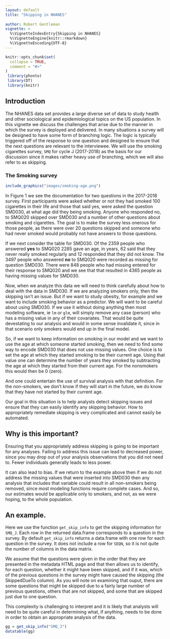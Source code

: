 ```yaml
---
layout: default
title: "Skipping in NHANES"
 
author: Robert Gentleman
vignette: >
  %\VignetteIndexEntry{Skipping in NHANES}
  %\VignetteEngine{knitr::rmarkdown}
  %\VignetteEncoding{UTF-8}
---
```



```r
knitr::opts_chunk$set(
  collapse = TRUE,
  comment = "#>"
)
 library(phonto)
 library(DT)
 library(knitr)
```


## Introduction

  The NHANES data set provides a large diverse set of data to study health and other sociological and epidemiological topics on the US population.  In this vignette we discuss the challenges that arise due to the manner in which the survey is deployed and delivered. 
  In many situations a survey will be designed to have some form of branching logic. The logic is typically triggered off of the response to one question and designed to ensure that the next questions are relevant to the interviewee. We will use the smoking cigarettes survey, `SMQ` for cycle J (2017-2018) as the basis for our discussion since it makes rather heavy use of branching, which we will also refer to as skipping.

### The Smoking survey

```r
include_graphics("images/smoking-age.png")
```

In Figure 1 we see the documentation for two questions in the 2017-2018 survey.  First participants were asked whether or not they had smoked 100 cigarettes in their life and those that said yes, were asked the question SMD030, at what age did they being smoking.  Anyone who responded no, to SMQ020 skipped over SMD030 and a number of other questions about smoking and cigarettes. The goal is to make the survey less onerous for those people, as there were over 20 questions skipped and someone who had never smoked would probably not have answers to those questions.


If we next consider the table for SMD030.  Of the 2359 people who answered **yes** to SMQ020 2285 gave an age, in years, 62 said that they never really smoked regularly and 12 responded that they did not know.  The 3497 people who answered **no** to SMQ020 were recorded as missing for question SMD030. There were 848 people who had missing entered for their response to SMQ020 and we see that that resulted in 4365 people as having missing values for SMD030.

Now, when we analyze this data we will need to think carefully about how to deal with the data in SMD030.  If we are analyzing smokers only, then the skipping isn't an issue. But if we want to study obesity, for example and we want to include smoking behavior as a predictor.  We will want to be careful about using SMD030. If we use it without doing anything then most modeling software, ie `lm` or `glm`, will simply remove any case (person) who has a missing value in any of their covariates. That
would be quite devestating to our analysis and would in some sense invalidate it, since in that scenario only smokers would end up in the final model.

So, if we want to keep information on smoking in our model and we want to use the age at which someone started smoking, then we need to find some way to encode SMD030 that does not use missing values.   One choice is to set the age at which they started smoking to be their current age.  Using that value one can determine the number of years they smoked by subtracting the age at which they started from their current age. For the nonsmokers this would then be 0 (zero). 

And one could entertain the use of survival analysis with that definition. For the non-smokers, we don't know if they will start in the future, we do know that they have not started by their current age. 

Our goal in this situation is to help analysts detect skipping issues and ensure that they can easily identify any skipping behavior.  How to appropriately remediate skipping is very complicated and cannot easily be automated.

## Why is this important?

Ensuring that you appropriately address skipping is going to be important for any analyses.  Failing to address this issue can lead to decreased power, since you may drop out of your analysis observations that you did not need to. Fewer individuals generally leads to less power.

It can also lead to bias.  If we return to the example above then if we do not address the missing values that were inserted into SMD030 then any analysis that includes that variable could result in all non-smokers being removed, since most modeling functions require complete cases. And so, our estimates would be applicable only to smokers, and not, as we were hoping, to the whole population.

## An example.

Here we use the function `get_skip_info` to get the skipping information for `SMQ_J`.
Each row in the returned data.frame corresponds to a question in the survey. By default `get_skip_info` returns a data.frame with one row for each question in the survey. It does not include a row for `SEQN`, so it is not quite the number of columns in the data matrix.

We assume that the questions were given in the order that they are presented in the metadata HTML page and that then allows us to identify, for each question, whether it might have been skipped, and if it was, which of the previous questions in the survey might have caused the skipping (the SkippedDueTo column).  As you will note on examining that ouput, there are some questions that might be skipped due to a fairly large number of previous questions, others that are not skipped, and some that are skipped just due to one question.

This complexity is challenging to interpret and it is likely that analysts will need to be quite careful in determining what, if anything, needs to be done in order to obtain an appropriate analysis of the data.  

```r
gg = get_skip_info("SMQ_J")
datatable(gg)
```
